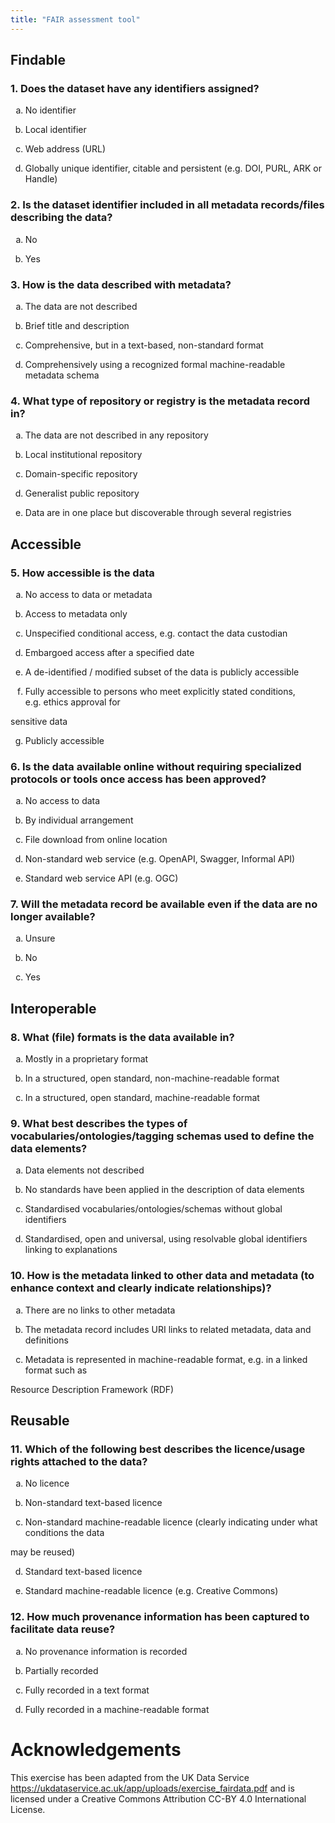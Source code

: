 ```yaml
---
title: "FAIR assessment tool"
---
```



## **F**indable


### 1. Does the dataset have any identifiers assigned?

(a) No identifier

(b) Local identifier

(c) Web address (URL)

(d) Globally unique identifier, citable and persistent (e.g. DOI, PURL, ARK or Handle)


### 2. Is the dataset identifier included in all metadata records/files describing the data?

(a) No

(b) Yes


### 3. How is the data described with metadata?

(a) The data are not described

(b) Brief title and description

(c) Comprehensive, but in a text-based, non-standard format

(d) Comprehensively using a recognized formal machine-readable metadata schema


### 4. What type of repository or registry is the metadata record in?

(a) The data are not described in any repository

(b) Local institutional repository

(c) Domain-specific repository

(d) Generalist public repository

(e) Data are in one place but discoverable through several registries


## **A**ccessible


### 5. How accessible is the data

(a) No access to data or metadata

(b) Access to metadata only

(c) Unspecified conditional access, e.g. contact the data custodian

(d) Embargoed access after a specified date

(e) A de-identified / modified subset of the data is publicly accessible

(f) Fully accessible to persons who meet explicitly stated conditions, e.g. ethics approval for

sensitive data

(g) Publicly accessible


### 6. Is the data available online without requiring specialized protocols or tools once access has been approved?

(a) No access to data

(b) By individual arrangement

(c) File download from online location

(d) Non-standard web service (e.g. OpenAPI, Swagger, Informal API)

(e) Standard web service API (e.g. OGC)


### 7. Will the metadata record be available even if the data are no longer available?

(a) Unsure

(b) No

(c) Yes


## **I**nteroperable


### 8. What (file) formats is the data available in?

(a) Mostly in a proprietary format

(b) In a structured, open standard, non-machine-readable format

(c) In a structured, open standard, machine-readable format


### 9. What best describes the types of vocabularies/ontologies/tagging schemas used to define the data elements?

(a) Data elements not described

(b) No standards have been applied in the description of data elements

(c) Standardised vocabularies/ontologies/schemas without global identifiers

(d) Standardised, open and universal, using resolvable global identifiers linking to explanations


### 10. How is the metadata linked to other data and metadata (to enhance context and clearly indicate relationships)?

(a) There are no links to other metadata

(b) The metadata record includes URI links to related metadata, data and definitions

(c) Metadata is represented in machine-readable format, e.g. in a linked format such as

Resource Description Framework (RDF)


## **R**eusable


### 11. Which of the following best describes the licence/usage rights attached to the data?

(a) No licence

(b) Non-standard text-based licence

(c) Non-standard machine-readable licence (clearly indicating under what conditions the data

may be reused)

(d) Standard text-based licence

(e) Standard machine-readable licence (e.g. Creative Commons)


### 12. How much provenance information has been captured to facilitate data reuse?

(a) No provenance information is recorded

(b) Partially recorded

(c) Fully recorded in a text format

(d) Fully recorded in a machine-readable format


# Acknowledgements

This exercise has been adapted from the UK Data Service [https://ukdataservice.ac.uk/app/uploads/exercise_fairdata.pdf](https://ukdataservice.ac.uk/app/uploads/exercise_fairdata.pdf) and is licensed under a Creative Commons Attribution CC-BY 4.0 International License.
